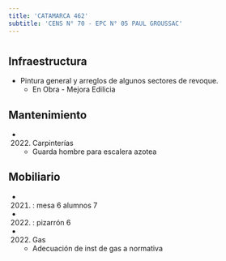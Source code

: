 ```yaml
---
title: 'CATAMARCA 462'
subtitle: 'CENS N° 70 - EPC N° 05 PAUL GROUSSAC'
---
```


#
## Infraestructura

* Pintura general y arreglos de algunos sectores de revoque. 
    + En Obra - Mejora Edilicia 


## Mantenimiento

*  (2022) Carpinterías 
    + Guarda hombre para escalera azotea


## Mobiliario

*  (2021) : mesa 6 alumnos 7 

*  (2022) : pizarrón 6 




*  (2022) Gas 
    + Adecuación de inst de gas a normativa








